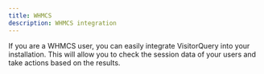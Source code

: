 ```yaml
---
title: WHMCS
description: WHMCS integration
---
```


If you are a WHMCS user, you can easily integrate VisitorQuery into your installation. This will allow you to check the session data of your users and take actions based on the results.